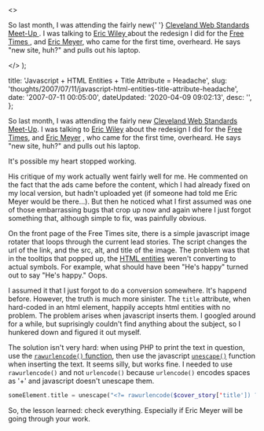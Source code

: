   <>
    <p>
      So last month, I was attending the fairly new{' '}
      <a href="http&#58;//webdesign.meetup.com/396/">
        Cleveland Web Standards Meet-Up
      </a>
      . I was talking to <a href="http&#58;//www.wileymedia.com/">
        Eric Wiley
      </a> about the redesign I did for the <a href="http&#58;//www.freetimes.com">
        Free Times
      </a>, and <a href="http&#58;//meyerweb.com">Eric Meyer</a>, who came for the
      first time, overheard. He says "new site, huh?" and pulls out his laptop.
    </p>
  </>
);


  title: 'Javascript + HTML Entities + Title Attribute = Headache',
  slug: 'thoughts/2007/07/11/javascript-html-entities-title-attribute-headache',
  date: '2007-07-11 00:05:00',
  dateUpdated: '2020-04-09 09:02:13',
  desc: '',
};

So last month, I was attending the fairly new [Cleveland Web Standards Meet-Up](http://webdesign.meetup.com/396/). I was talking to [Eric Wiley](http://www.wileymedia.com/) about the redesign I did for the [Free Times](http://www.freetimes.com), and [Eric Meyer](http://meyerweb.com) , who came for the first time, overheard. He says "new site, huh?" and pulls out his laptop.

It's possible my heart stopped working.

His critique of my work actually went fairly well for me. He commented on the fact that the ads came before the content, which I had already fixed on my local version, but hadn't uploaded yet (if someone had told me Eric Meyer would be there...). But then he noticed what I first assumed was one of those embarrassing bugs that crop up now and again where I just forgot something that, although simple to fix, was painfully obvious.

On the front page of the Free Times site, there is a simple javascript image rotater that loops through the current lead stories. The script changes the url of the link, and the src, alt, and title of the image. The problem was that in the tooltips that popped up, the [HTML entities](http://en.wikipedia.org/wiki/HTML_entities) weren't converting to actual symbols. For example, what should have been "He's happy" turned out to say "He's happy." Oops.

I assumed it that I just forgot to do a conversion somewhere. It's happend before. However, the truth is much more sinister. The `title` attribute, when hard-coded in an html element, happily accepts html entities with no problem. The problem arises when javascript inserts them. I googled around for a while, but suprisingly couldn't find anything about the subject, so I hunkered down and figured it out myself.

The solution isn't very hard: when using PHP to print the text in question, use the [`rawurlencode()` function](http://us.php.net/manual/en/function.rawurlencode.php), then use the javascript [`unescape()`](http://www.w3schools.com/jsref/jsref_unescape.asp) function when inserting the text. It seems silly, but works fine. I needed to use `rawurlencode()` and not `urlencode()` because `urlencode()` encodes spaces as '+' and javascript doesn't unescape them.

```php
someElement.title = unescape("<?= rawurlencode($cover_story['title']) ?>");
```

So, the lesson learned: check everything. Especially if Eric Meyer will be going through your work.
